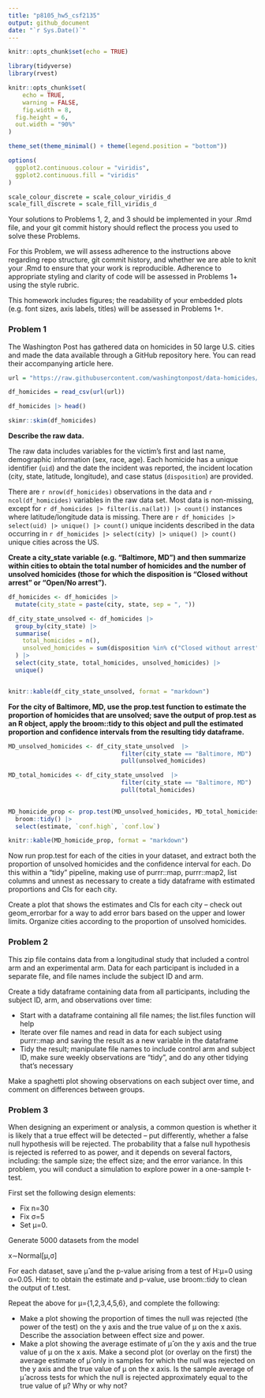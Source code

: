 ```yaml
---
title: "p8105_hw5_csf2135"
output: github_document
date: "`r Sys.Date()`"
---
```


```r
knitr::opts_chunk$set(echo = TRUE)

library(tidyverse)
library(rvest)

knitr::opts_chunk$set(
	echo = TRUE,
	warning = FALSE,
	fig.width = 8, 
  fig.height = 6,
  out.width = "90%"
)

theme_set(theme_minimal() + theme(legend.position = "bottom"))

options(
  ggplot2.continuous.colour = "viridis",
  ggplot2.continuous.fill = "viridis"
)

scale_colour_discrete = scale_colour_viridis_d
scale_fill_discrete = scale_fill_viridis_d
```

Your solutions to Problems 1, 2, and 3 should be implemented in your .Rmd file, and your git commit history should reflect the process you used to solve these Problems.

For this Problem, we will assess adherence to the instructions above regarding repo structure, git commit history, and whether we are able to knit your .Rmd to ensure that your work is reproducible. Adherence to appropriate styling and clarity of code will be assessed in Problems 1+ using the style rubric.

This homework includes figures; the readability of your embedded plots (e.g. font sizes, axis labels, titles) will be assessed in Problems 1+.

### Problem 1

The Washington Post has gathered data on homicides in 50 large U.S. cities and made the data available through a GitHub repository here. You can read their accompanying article here.

```r
url = "https://raw.githubusercontent.com/washingtonpost/data-homicides/master/homicide-data.csv"

df_homicides = read_csv(url(url))

df_homicides |> head()

skimr::skim(df_homicides)

```
**Describe the raw data.**

The raw data includes variables for the victim's first and last name, demographic information (sex, race, age). Each homicide has a unique identifier (`uid`) and the date the incident was reported,  the incident location (city, state, latitude, longitude), and case status (`disposition`) are provided. 


There are `r nrow(df_homicides)` observations in the data and `r ncol(df_homicides)` variables in the raw data set. Most data is non-missing, except for `r df_homicides |> filter(is.na(lat)) |> count()` instances where latitude/longitude data is missing. There are `r df_homicides |> select(uid) |> unique() |> count()` unique incidents described in the data occurring in `r df_homicides |> select(city) |> unique() |> count()` unique cities across the US. 


**Create a city_state variable (e.g. “Baltimore, MD”) and then summarize within cities to obtain the total number of homicides and the number of unsolved homicides (those for which the disposition is “Closed without arrest” or “Open/No arrest”).**

```r

df_homicides <- df_homicides |> 
  mutate(city_state = paste(city, state, sep = ", "))

df_city_state_unsolved <- df_homicides |> 
  group_by(city_state) |> 
  summarise(
    total_homicides = n(),
    unsolved_homicides = sum(disposition %in% c("Closed without arrest", "Open/No arrest"))
  ) |> 
  select(city_state, total_homicides, unsolved_homicides) |> 
  unique()


knitr::kable(df_city_state_unsolved, format = "markdown")

```


**For the city of Baltimore, MD, use the prop.test function to estimate the proportion of homicides that are unsolved; save the output of prop.test as an R object, apply the broom::tidy to this object and pull the estimated proportion and confidence intervals from the resulting tidy dataframe.**

```r

MD_unsolved_homicides <- df_city_state_unsolved  |> 
                                filter(city_state == "Baltimore, MD")  |> 
                                pull(unsolved_homicides)

MD_total_homicides <- df_city_state_unsolved  |> 
                                filter(city_state == "Baltimore, MD")  |> 
                                pull(total_homicides)
                                

MD_homicide_prop <- prop.test(MD_unsolved_homicides, MD_total_homicides) |> 
  broom::tidy() |>
  select(estimate, `conf.high`, `conf.low`) 

knitr::kable(MD_homicide_prop, format = "markdown")
```


Now run prop.test for each of the cities in your dataset, and extract both the proportion of unsolved homicides and the confidence interval for each. Do this within a “tidy” pipeline, making use of purrr::map, purrr::map2, list columns and unnest as necessary to create a tidy dataframe with estimated proportions and CIs for each city.

Create a plot that shows the estimates and CIs for each city – check out geom_errorbar for a way to add error bars based on the upper and lower limits. Organize cities according to the proportion of unsolved homicides.

### Problem 2

This zip file contains data from a longitudinal study that included a control arm and an experimental arm. Data for each participant is included in a separate file, and file names include the subject ID and arm.

Create a tidy dataframe containing data from all participants, including the subject ID, arm, and observations over time:

* Start with a dataframe containing all file names; the list.files function will help
* Iterate over file names and read in data for each subject using purrr::map and saving the result as a new variable in the dataframe
* Tidy the result; manipulate file names to include control arm and subject ID, make sure weekly observations are “tidy”, and do any other tidying that’s necessary


Make a spaghetti plot showing observations on each subject over time, and comment on differences between groups.

### Problem 3

When designing an experiment or analysis, a common question is whether it is likely that a true effect will be detected – put differently, whether a false null hypothesis will be rejected. The probability that a false null hypothesis is rejected is referred to as power, and it depends on several factors, including: the sample size; the effect size; and the error variance. In this problem, you will conduct a simulation to explore power in a one-sample t-test.

First set the following design elements:

* Fix n=30
* Fix σ=5
* Set μ=0. 

Generate 5000 datasets from the model

x∼Normal[μ,σ]

For each dataset, save μ̂ and the p-value arising from a test of H:μ=0 using α=0.05. Hint: to obtain the estimate and p-value, use broom::tidy to clean the output of t.test.

Repeat the above for μ={1,2,3,4,5,6}, and complete the following:

* Make a plot showing the proportion of times the null was rejected (the power of the test) on the y axis and the true value of μ on the x axis. Describe the association between effect size and power.
* Make a plot showing the average estimate of μ̂ on the y axis and the true value of μ on the x axis. Make a second plot (or overlay on the first) the average estimate of μ̂ only in samples for which the null was rejected on the y axis and the true value of μ on the x axis. Is the sample average of μ̂ across tests for which the null is rejected approximately equal to the true value of μ? Why or why not?

